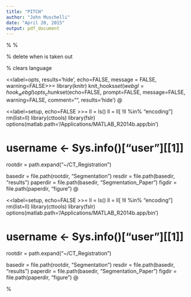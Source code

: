 ```yaml
---
title: "PITCH"
author: "John Muschelli"
date: "April 20, 2015"
output: pdf_document
---
```


\usepackage[top=1in, left=1in, right=1in, bottom=1in]{geometry}

\usepackage{float, amsmath}
\usepackage{tikz}
\usetikzlibrary{shapes,arrows}
\usetikzlibrary{positioning}
\usepackage{float, amsmath}

\usepackage[hyphens]{url}
\usepackage{enumerate}
%\usepackage{chapterbib}
% \usepackage{natbib}
\usepackage{setspace} % delete when  \singlespacing is taken out 


\usepackage[
  natbib = true,
    backend=bibtex,
    isbn=false,
    url=false,
    doi=false,
    eprint=false,
    style=numeric,
    sorting=nyt,
    sortcites = true
]{biblatex}
\bibliography{CT_Skull_Stripping_Bib}
\bibliography{CT_ICH_Segmentation}
\bibliography{extra_bibs_addon}
\AtEveryBibitem{
\clearfield{note}
% \clearlist{address}
% \clearfield{eprint}
% \clearfield{isbn}
% \clearfield{issn}
% \clearlist{location}
% \clearfield{month}
% \clearfield{series}
} % clears language

\usepackage{hyperref}

\makeatletter
\providecommand{\doi}[1]{%
  \begingroup
    \let\bibinfo\@secondoftwo
    \urlstyle{rm}%
    \href{http://dx.doi.org/#1}{%
      doi:\discretionary{}{}{}%
      \nolinkurl{#1}%
    }%
  \endgroup
}
\makeatother

\newcommand{\pkg}[1]{\texttt{#1}}
\newcommand{\code}[1]{\texttt{#1}}

\usepackage{subfig}

\journal{NeuroImage}

<<label=opts, results='hide', echo=FALSE, message = FALSE, warning=FALSE>>=
library(knitr)
knit_hooks$set(webgl = hook_webgl) 
opts_chunk$set(echo=FALSE, prompt=FALSE, message=FALSE, warning=FALSE, comment="", results='hide')
@

<<label=setup, echo=FALSE >>=
ll = ls()
ll = ll[ !ll %in% "encoding"]
rm(list=ll)
library(cttools)
library(fslr)
options(matlab.path='/Applications/MATLAB_R2014b.app/bin')

# username <- Sys.info()["user"][[1]]
rootdir = path.expand("~/CT_Registration")


basedir = file.path(rootdir, "Segmentation")
resdir = file.path(basedir, "results")
paperdir = file.path(basedir, "Segmentation_Paper")
figdir = file.path(paperdir, "figure")
@


<<label=setup, echo=FALSE >>=
ll = ls()
ll = ll[ !ll %in% "encoding"]
rm(list=ll)
library(cttools)
library(fslr)
options(matlab.path='/Applications/MATLAB_R2014b.app/bin')

# username <- Sys.info()["user"][[1]]
rootdir = path.expand("~/CT_Registration")


basedir = file.path(rootdir, "Segmentation")
resdir = file.path(basedir, "results")
paperdir = file.path(basedir, "Segmentation_Paper")
figdir = file.path(paperdir, "figure")
@




%\usepackage[all]{hypcap}
\begin{document}
\renewcommand{\thesubfigure}{\Alph{subfigure}}

\begin{frontmatter}

\date{}

\title{PItcHPERFECT: Primary Intracerebral Hemorrhage Prediction Employing Regression and Features Extracted from CT \\
OR \\
PItcHPERFECT: Primary Intracranial Hemorrhage Probability Estimation using Regression and Features Extracted from CT}
%\title{Validated Automatic Brain Extraction of Head CT Images using Established, Open-Source, Neuroimaging Software}



\auth[jhsph]{John~Muschelli\corref{cor1}}
\ead{jmusche1@jhu.edu}

\auth[jhmi]{Natalie~L.~Ullman}
\ead{nullman1@jhmi.edu}

\auth[ucla]{Paul~Vespa}
\ead{PVespa@mednet.ucla.edu}

\auth[jhmi]{Daniel~F.~Hanley}
\ead{dhanley@jhmi.edu}

\auth[jhsph]{Ciprian~M.~Crainiceanu}
\ead{ccrainic@jhsph.edu}


\cortext[cor1]{Principal Corresponding Author}
\address[jhsph]{Department of Biostatistics, Bloomberg School of Public Health, Johns Hopkins University, Baltimore, MD, USA}
\address[jhmi]{Department of Neurology, Division of Brain Injury Outcomes,  Johns Hopkins Medical Institutions, Baltimore, MD, USA}
\address[ucla]{Department of Neurosurgery, David Geffen School of Medicine at UCLA, Los Angeles, CA, USA}


\begin{abstract}

%
%\section*{Introduction}
%Intracerebral hemorrhage (ICH) is a neurological condition that results from a blood vessel rupturing into the tissue and possibly the ventricles of the brain; it accounts for approximately 10-15\% of all strokes and 5 million cases worldwide \citep{krishnamurthi_global_2014}. 
%
%Manual segmentation using planimetry is the gold standard for volume estimation but is time-consuming and has within- and across-reader variability.  We wish to create an algorithm that can estimate the probability of ICH at a voxel-level, the volume of ICH, and the level of uncertainty in these estimates.  We propose an automated segmentation using logistic regression with features extracted from X-ray computed tomography (CT) scans.  
%\vspace{-1em}
%\section*{Data}
%The Minimally Invasive Surgery and rt-PA in ICH Evacuation (MISTIE) trial was a multi-site, multi-national, randomized Phase II clinical trial. We used 112 patients from MISTIE, one scan per patient, using the first scan acquired, for model estimation and validation.  
%\vspace{-1em}
%\subsection*{Manual ICH Segmentation}
%ICH was manually segmented on CT scans by expert readers. Binary hemorrhage masks were created by setting voxel intensity to $1$ if the voxel was classified as hemorrhage, regardless of location, and $0$ otherwise.  CT images were preprocessed and brains were extracted using a validated CT-specific brain extraction protocol \citep{muschelli_iii_validated_2015}, and eroded.  We derived a set of imaging predictors from each scan.  We used the first $10$ scans as a training set: we aggregated voxels, performed a voxel selection procedure and fit the model: 
%$$\mbox{logit}(Y(v)) = \alpha + X(v) \beta$$
%where $X(v)$ is a set of features for voxel $v$ and $Y(v)$ is the binary presence of ICH.  We validated this model on another $51$ scans: we estimated the probability a voxel is ICH, and thresholded the probability to give a binary prediction. We used the Dice Similarity Index (DSI) \citep{dice_measures_1945} to estimate performance where $DSI = \frac{2 \times \text{TP} }{ 2\times \text{TP} + \text{FN} + \text{FP}}$, which ranges from $0$ to $1$, where TN/TP are true negatives/positives, and FN/FP are false negatives/positives, respectively.
%
%\section*{Results} 
%
%The mean (SD) DSI was $0.861$ ($0.052$) for the $51$ validation scans had a high, with a minimum DSI of $0.686$.   These results indicate that the approach described can achieve accurate segmentation of ICH in a population of patients from a variety of imaging centers.  
%
%\vspace{-1em}
%\section*{Future Work}
%Although we have shown the ability to segment hemorrhage well on a number of CT scans, there is room for improvement in the algorithm.  Many of the covariates likely represent redundant or non-orthogonal information.  We can drop groups of variables to detect which are important for accurate prediction at the population level. We must also compare our results to those previously published.


\end{abstract}

\begin{keyword}
CT \sep ICH Segmentation
\end{keyword}

\end{frontmatter}




\section{Introduction}


Intracerebral hemorrhage (ICH) is a neurological condition that results from a blood vessel rupturing into the tissue and possibly the ventricles of the brain.  Bleeding may cause distension of the brain structures and increase in potentially lethal intracranial pressure (ICP).  ICH is a serious condition; it accounts for approximately 10-15\% of all strokes, corresponding to an estimated 79,500 annual cases \citep{go_heart_2013} and approximately 30,000 deaths \citep{qureshi_spontaneous_2001} in the US and approximately 5 million cases worldwide \citep{krishnamurthi_global_2014}. In addition to the increased likelihood of death, ICH has debilitating health effects on survivors who do not have full functional recovery after stroke.

The use of X-ray computed tomography (CT) scans allows clinicians and researchers to qualitatively and quantitatively describe the characteristics of a hemorrhage to guide interventions and treatments.  CT scanning is widely available and is the most commonly used diagnostic tool in patients with ICH \citep{sahni_management_2007}.  The volume of ICH has been consistently demonstrated to be an important diagnostic predictor of stroke severity, long-term functional outcome, and mortality \citep{broderick_volume_1993, hemphill_ich_2001, tuhrim_volume_1999}.  ICH volume change is also common primary outcome \citep{anderson_intensive_2008, anderson_effects_2010, qureshi_association_2011, mayer_recombinant_2005} and secondary outcome \citep{morgan_preliminary_2008_mistie, anderson_intensive_2008, morgan_preliminary_2008_clear} in clinical trials.  

ICH volume can be rapidly measured using techniques such as the ABC/2 method.  In this method, a reader chooses which slice has the largest area of hemorrhage, draws a line along the longest axis of the hemorrhage (denoted A) and the orthogonal line that bisects the hemorrhage (B).  The reader then counts the number of slices where hemorrhage is present (C).  The volume estimate is $\frac{A\times B\times C}{2}$, which is an approximation of an ellipsoid \citep{kothari_abcs_1996}.  As this method only requires 3 measurements, this method can be done rapidly. 

Although ABC/2 is is widely used, \citet{divani_abcs_2011} found that volume measurement errors using ABC/2 were significantly greater than those using planimetry measurements at measuring the true volume of a hemorrhage, especially for irregularly shaped ICH and for smaller thickness (i.e.~higher resolution) scans.  ICH may initially have a regular shape where ABC/2 performs well, but many surgical intervention and procedure targets the removal of ICH, which changes its shape or cause re-bleeding and additional ICH.  ABC/2 does not perform well in these cases.  Moreover, ABC/2 also does not take into account any intraventricular hemorrhage (IVH) present within the image, which has been shown to be prognostic of 30-day mortality \citep{hemphill_ich_2001, tuhrim_volume_1999}.  ABC/2 also been shown to consistently over-estimate infarct volume \citep{pedraza_reliability_2012}, and can have significant inter-rater variability \citep{hussein_reliability_2013}. Therefore, we believe a rapid, automated method for estimating hemorrhage from CT scans has diagnostic and prognostic value.

Other methods have been presented for automated methods for estimating ICH from CT scans \citep{ prakash_segmentation_2012, loncaric_hierarchical_1996, loncaric_quantitative_1999, perez_set_2007}.  These methods include fuzzy clustering \citep{prakash_segmentation_2012}, simulated annealing \citep{loncaric_quantitative_1999}, and 3-dimensional (3D) mathematical morphology operations \citep{perez_set_2007}.  All of these articles provide the algorithm used to segment the image, but have no available software for testing.  Also, only \citet{prakash_segmentation_2012} performed a validation against a manual gold standard in a large number of images ($201$).  We wish to create an algorithm that can estimate the probability of ICH at a voxel-level, the volume of ICH, and the level of uncertainty in these estimates.  We will compare our predicted ICH maps to the gold standard -- manual segmentation.  Moreover, we wish to provide a complete pipeline of analysis from raw images to binary hemorrhage masks and volume estimates. 


\section{Methods}

\subsection{Data} 
\subsection{ Participants and Imaging Data }
We used CT images patients enrolled in the MISTIE (Minimally Invasive Surgery plus recombinant-tissue plasminogen activator for Intracerebral Evacuation) and ICES (Intraoperative CT-Guided Endoscopic Surgery) stroke trials \citep{morgan_preliminary_2008_mistie}.   MISTIE was a phase II clinical trial with the goal of determining the safety, efficacy, and long-term effects of treatment of ICH using thrombolytics.  ICES was a simultaneous phase I trial with the same inclusion/exclusion criteria as MISTIE and the goal to determine the effect of endoscopic surgery as opposed to thrombolytic therapy for hematoma removal.  
 

We analyzed NNN scans taken prior to randomization and treatment, corresponding to NNN unique patients.  These patients had an intracranial hemorrhage at the time of scanning; for inclusion criteria, see \citet{mould_minimally_2013}. CT data were collected as part of the Johns Hopkins Medicine IRB-approved MISTIE research studies with written consent from participants.

The study protocol was executed with minor, but important, differences across the NNN sites.  Scans were acquired using NNN scanners.
%\Sexpr{manu[1]} ($N=\Sexpr{man.tab[1]}$), \Sexpr{manu[2]} ($N=\Sexpr{man.tab[2]}$), and \Sexpr{manu[3]} ($N=\Sexpr{man.tab[3]}$) scanners. 
Gantry tilt was observed in NNN scans.
%\Sexpr{n.gant} scans.  
Slice thickness of the image varied within the scan for NNN scans.
%\Sexpr{n.var.slice} scans. 
For example, a scan may have 10 millimeter (mm) slices at the top and bottom of the brain and 5mm slices in the middle of the brain.  Therefore, the scans analyzed had different voxel (volume element) dimensions and image resolution prior to registration to the template.  These conditions represent how scans are presented for evaluation in many diagnostic cases.
  


\subsection{Hemorrhage Segmentation and Location Identification}
ICH was manually segmented on CT scans using the OsiriX imaging software by expert readers (OsiriX v. 4.1, Pixmeo; Geneva, Switzerland).  Readers employed a semiautomated threshold-based approach using a Hounsfield unit (HU) range of $40$ to $80$ to select potential regions of ICH \citep{bergstrom_variation_1977, smith_imaging_2006}; these regions were then further quality controlled and refined by readers using direct inspection of images.  Binary hemorrhage masks were created by setting voxel intensity to $1$ if the voxel was classified as hemorrhage, regardless of location, and $0$ otherwise.  
%previous to this analysis as a standard hemorrhage characteristic.

\subsection{Image Processing: Brain Extraction, Reorientation, Registration}
CT images and binary hemorrhage masks were exported from OsiriX to DICOM (Digital Imaging and Communications in Medicine) format.   The image processing pipeline can be seen in Figure~\ref{fig:framework}.   Images with gantry tilt were corrected using a customized MATLAB (The Mathworks, Natick, Massachusetts, USA) user-written script ({\scriptsize \url{http://bit.ly/1ltIM8c}}). Images were converted to the Neuroimaging Informatics Technology Initiative (NIfTI) data format using \verb|dcm2nii| (2009 version, provided with MRIcro \citep{rorden_stereotaxic_2000}).  Images were constrained to values $-1024$ and $3071$ HU to remove potential image rescaling errors and artifacts.   No interpolation was done for images with a variable slice thickness. Thickness was determined from the first converted slice and the NIfTI format assumes homogeneous thickness throughout the image.  This loss of information, if not properly accounted for, affects volume estimation, which relies on accurate pixel dimensions in millimeters.  Variable slice thickness should have no affect on the other estimates of performance described below, such as sensitivity, as they are calculated at a voxel level and do not rely on pixel resolution.  Although the NIfTI images store the data with only one pixel dimension for the height of the voxel, we use the ImagePositionPatient DICOM field to determine the accurate height of each voxel to calculate an accurate volume.  

Brains were extracted to remove skull, eyes, facial and nasal features, extracranial skin, and more importantly non-human elements of the image captured by the CT scanner, such as the gantry, pillows, or medical devices.  Removal of these elements was performed using the brain extraction tool (BET) \citep{smith_fast_2002}, a function of the FSL \citep{jenkinson_fsl_2012} neuroimaging software (v5.0.4), using a previously published validated CT-specific brain extraction protocol \citep{muschelli_iii_validated_2015}.  

%Different reconstructions of CT images are not available via the data-acquiring center, and 


\tikzstyle{bblock} = [rectangle, draw, text width=8em, text centered, minimum height=2em, rounded corners]
\tikzstyle{line} = [draw, text centered , -latex']
\tikzstyle{line node} = [draw, fill=white, font=\tiny ]
\tikzstyle{block} = [rectangle, draw, text width=5em, text centered, minimum height=4em, rounded corners]    
%
%\begin{figure}
%\centering
%\begin{tikzpicture}[node distance = 1.5cm, every node/.style={rectangle,fill=white}, scale=0.75, transform shape]
% Place nodes
%\node [bblock] (raw) {DICOM images};
%\node [bblock, below = 2.5cm of raw] (dcmnii) {NIfTI image};
%\node [bblock, below of=dcmnii] (thresh) {Threshold to 0-100 HU };
%\node [bblock, above right=1cm and 1.25cm of dcmnii] (gantry) {Gantry tilt correction};
%\node [bblock, below of=thresh] (BET) {BET for CT};
%
%\node [block, below left=2cm and -4em of BET] (native) {Native Image};
%\node [block, left = 1.5em of native] (n4) {N4 Correction};
%\node [block, left = 1.5em of n4] (n3) {N3 Correction};
%\node [block, right = 1.5em of native] (rigid) {Rigid Registration};
%\node [block, right = 1.5em of rigid] (affine) {Affine Registration};
%\node [block, right = 1.5em of affine] (syn) {SyN Registration};
%
%\node [bblock, below right=1.5cm and -4em of native] (predictors) {ICH Predictors};
%
%
%\node [bblock, below of=predictors] (Models) {Prediction Models};
%
%\node [bblock, below of=Models] (Measures) {Performance Measures};
%
%\node [bblock, above right=.2cm and .6cm of Measures] (smooth) {Smoothed predictions};
%
%
% Draw edges
%\path [line] (raw) -- node {dcm2nii} (dcmnii);
%\path [line] (raw) -- (gantry);
%\path [line] (gantry) -- node {dcm2nii} (dcmnii);
%\path [line] (dcmnii) -- (thresh);
%\path [line] (thresh) -- (BET);
%\path [line] (BET) -- (syn);
%\path [line] (BET) -- (n3);
%\path [line] (BET) -- (n4);
%\path [line] (BET) -- (affine);
%\path [line] (BET) -- (rigid);
%\path [line] (BET) -- (native);
%\path [line] (BET) -- node {Different Processing Pipelines} (native);
%
%\path [line] (BET) -- node {Inhomogeneity Correction} (n3);
%
%\path [line] (BET) -- node {Registration} (affine);
%
%\path [line] (native) -- (predictors);
%\path [line] (affine) -- (predictors);
%\path [line] (rigid) -- (predictors);
%\path [line] (syn) -- (predictors);
%\path [line] (n3) -- (predictors);
%\path [line] (n4) -- (predictors);
%
%\path [line] (predictors) -- (Models);
%\path [line] (smooth) -- (Measures);
%\path [line] (Models) -- (smooth);
%\path [line] (Models) -- (Measures);
%\end{tikzpicture}
%\caption{{\bf Processing Pipeline}.  Images in DICOM (Digital Imaging and Communications in Medicine) format were gantry tilt corrected if necessary and converted to NIfTI (Neuroimaging Informatics Technology Initiative) format using \texttt{dcm2nii}.  After NIfTI conversion, the data is thresholded to tissue ranges of $0$-$100$ Hounsfield units (HU).  BET was applied to the image using a previously published protocol.  Different image registration techniques and inhomogeneity correction methods were derived from the native image.  Imaging predictors were created and used in logistic regression models. }
%\label{fig:framework}
%\end{figure}


\begin{figure}
\centering
\begin{tikzpicture}[node distance = 1.5cm, every node/.style={rectangle,fill=white}, scale=0.75, transform shape]
% Place nodes
\node [bblock] (raw) {DICOM images};
\node [bblock, below = 2.5cm of raw] (dcmnii) {NIfTI image};
\node [bblock, below of=dcmnii] (thresh) {Threshold to 0-100 HU };
\node [bblock, above right=1cm and 1.25cm of dcmnii] (gantry) {Gantry tilt correction};
\node [bblock, below of=thresh] (BET) {BET for CT};

\node [block, below left=2cm and -4em of BET] (native) {Native Image};
\node [block, left = 1.5em of native] (n4) {N4 Correction};
\node [block, left = 1.5em of n4] (n3) {N3 Correction};
\node [block, right = 1.5em of native] (rigid) {Rigid Registration};
\node [block, right = 1.5em of rigid] (affine) {Affine Registration};
\node [block, right = 1.5em of affine] (syn) {SyN Registration};

\node [bblock, below right=1.5cm and -4em of native] (predictors) {ICH Predictors};


\node [bblock, below of=predictors] (Models) {Prediction Models};

\node [bblock, below of=Models] (Measures) {Performance Measures};

\node [bblock, above right=.2cm and .6cm of Measures] (smooth) {Smoothed predictions};


% Draw edges
\path [line] (raw) -- node {dcm2nii} (dcmnii);
\path [line] (raw) -- (gantry);
\path [line] (gantry) -- node {dcm2nii} (dcmnii);
\path [line] (dcmnii) -- (thresh);
\path [line] (thresh) -- (BET);
\path [line] (BET) -- (rigid);
\path [line] (BET) -- (native);
%\path [line] (BET) -- node {Different Processing Pipelines} (native);

\path [line] (BET) -- node {Registration} (rigid);

\path [line] (native) -- (predictors);
\path [line] (rigid) -- (predictors);

\path [line] (predictors) -- (Models);
\path [line] (smooth) -- (Measures);
\path [line] (Models) -- (smooth);
\path [line] (Models) -- (Measures);
\end{tikzpicture}
\caption{{\bf Processing Pipeline}.  Images in DICOM (Digital Imaging and Communications in Medicine) format were gantry tilt corrected if necessary and converted to NIfTI (Neuroimaging Informatics Technology Initiative) format using \texttt{dcm2nii}.  After NIfTI conversion, the data is thresholded to tissue ranges of $0$-$100$ Hounsfield units (HU).  BET was applied to the image using a previously published protocol.  We derived imaging predictors from the native image and the image rigidly registered to a skull-stripped CT template.  These predictors were used to estimate the probability of ICH in a logistic regression model.  The probability of ICH was thresholded to determine performance measures.  The probability image was also smoothed and performance was evaluated on the thresholded smoothed probabilities.  }
\label{fig:framework}
\end{figure}

\subsection{Imaging Predictors}
All image analysis was done in the R statistical software, using the fslr \citep{FSLR} package to call functions from FSL.



\subsection{Imaging Predictors}
We derived a set of imaging predictors from each CT scan.  We will describe each here with their rationale for use.  These features make up the potential set of predictors for image segmentation.
%Note that the corresponding images have roughly a distribution of between $0$ and $100$ HU as they have been skull stripped.  

\subsubsection{CT voxel intensity information} The raw voxel intensity value in HU was included, as it is the main predictor used in visual inspection; high HU values are indicative of hemorrhage. We created an indicator if the value was greater than $40$ and less than $80$ HU, as this was the criteria used for manual segmentation.

\subsubsection{Local Moment Information} For each voxel, we extracted a neighborhood, denoted $N(v)$, of all adjacent neighboring voxels in $3$ dimensions.  Let $x_k(v)$ denote the voxel intensity in HU for voxel neighbor $k$, where $k = 1, \dots, 26$.  We created the voxel neighborhood mean intensity ($\bar{x}(v)$):
\begin{equation}
\bar{x}(v) = \frac{1}{N(v)} \sum_{k \in N(v)} x_k(v) \label{eq:mean}
\end{equation}
We calculated the voxel neighborhood standard deviation (SD), skew, and kurtosis using the following method of moments estimators:
\begin{eqnarray*}
\text{SD}(v) &=& \sqrt{ \frac{1}{N(v)} \sum_{k \in N(v)} \left(x_k(v) - \bar{x}(v)\right)^2 } \\
\text{Skew}(v) &=& \frac{ \frac{1}{N(v)} \sum\limits_{k \in N(v)} (x_k(v)-\bar{x}(v) )^3 } {\left[ \frac{1}{N(v)} \sum\limits_{k \in N(v)} (x_k(v)- \bar{x}(v))^2\right]^{3/2}} \\
\text{Kurtosis}(v) &=& \frac{ \frac{1}{N(v)} \sum\limits_{k \in N(v)} (x_k(v)-\bar{x}(v) )^4 }{ \left( \frac{1}{N(v)} \sum\limits_{k \in N(v)} \left(x_k(v) - \bar{x}(v)\right)^2\right)^2} \\
\label{eq:moment}
\end{eqnarray*}
We acknowledge that we did not divide by $N(v) - 1$ for standard deviation and skewness, nor did we subtract by $3$ for kurtosis, as these will be accounted for in the logistic regression.

Voxels higher in their local mean correspond to voxels adjacent to higher HU voxels on average, which are are more likely to be ICH.  The higher order moments can provide information about how homogeneous the intensities in the neighborhood are and where edges occur.  We also calculate the percentage of voxels in each neighborhood ($p_{\text{thresh}}(v)$) that have HU values between $40$ and $80$, which should be higher for ICH voxels:
\begin{equation}
p_{\text{thresh}}(v) = \frac{1}{N(v)} \sum_{k \in N(v)} I\{ 40 \leq x_k(v) \leq 80 \} \label{eq:pct}
\end{equation}
We calculated the percentage of voxels that have neighbors of value of $0$:
\begin{equation}
p_{0}(v) = \frac{1}{N(v)} \sum_{k \in N(v)} I\{ x_k(v) = 0 \} \label{eq:pct0}
\end{equation}
We also used an indicator of whether any voxels in the neighborhood had a value of $0$:
\begin{equation}
\bar{I}_{0}(v) = I\{ p_{0}(v) > 0 \} \label{eq:I0}
\end{equation}
After masking the image using the skull-stripped image, voxels are set to $0$.   The rationale for these 2 predictors is that voxels close to many $0$ voxels are less likely to be ICH as these are on the surface or surrounded by non-brain tissue as these are not likely to be ICH. 

 
\subsubsection{Within-plane Standard Scores} Some brain structures have high HU values but are not ICH, such as the falx cerebri, which lies largely on the mid-sagittal plane.  Moreover, tissues in the top of the brain may have a higher average HU than those in the middle or bottom of the brain.  Thus, if values are standardized within each plane (axial, sagittal, coronal), these standard-plane scores can distinguish high values within a plane regardless of a mean shift, which may indicate ICH voxels.

We created standard-plane scores for each voxel on a slice-based level for axial, sagittal, and coronal planes. For each plane $o \in \{$axial, sagittal, and coronal$\}$, we calculated the standard-plane score as follows: 
\begin{equation}
z_{i,o}(v) = \frac{x_i(v) - \bar{x}_i(v, o)}{\sigma(v, o)} \label{eq:z}
\end{equation}
where $\bar{x}_i(v, o)$ and $\sigma_i(v, o)$ denote the mean and standard deviation of plane $o$ which contains voxel $v$, excluding voxels outside the brain mask.

For the predictors estimated in the native space, no rotation was done before computing these z-scores.




\subsubsection{Global Head Information} We used the distance to the brain centroid ($d_{i}(v)$) to potentially down-weight voxels that are very far from the brain center, which may be artifacts.  We also created two images which were obtained by smoothing the original image using large Gaussian kernels ($\sigma = 5mm^3, 10mm^3, 20mm^3$), which can capture any potential homogeneity throughout the scan, denoted by $s_{i,5}(v)$, $s_{i,10}(v)$ and $s_{i,20}(v)$, respectively.  

\subsubsection{Standardized-to-template Intensity} \citet{rorden_age-specific_2012} introduced a CT template based on $35$ individuals who presented with specific neurological deficits that were suspected to be caused by a stroke, but were later found to be due to a metabolic abnormality.  This CT template is represented in MNI (Montreal Neurological Institute) space.  We registered the brain-extracted image to the brain-extracted CT template using an affine transformation, followed by a non-linear transformation estimated using Symmetric Normalization (SyN) \citep{avants_symmetric_2008}.  From $72$ CT images from \citet{gillebert_automated_2014}, we created a voxel-wise mean image $M$ and voxel-wise standard deviation $S$ image.   We created a standardized voxel intensity with respect to the template ($z_{i,\text{template}}$) using the following equation:
$$
z_{i,\text{template}}(v) = \frac{x_{i}(v) - M(v)}{S(v)}
$$



\subsection{Image Processing Pipelines}
Manual segmentation of ICH is done in native space CT images with relatively no processing.  We wanted to determine the effect of image processing on ICH prediction, however.    

We evaluated the effects of inhomogeneity correction and image registration to a template on model performance for ICH prediction.  All operations used the brain-extracted image.  Registration and inhomogeneity correction was done using the ANTsR R package, which interfaces ANTs (Advanced Normalization Tools) (CITE) and R.   

Although Hounsfield units are assumed standardized across sites, scanners, and patients, we have empirically seen that some areas of the brain, such as the top, can have HU of $40$ and above whereas tissue in the middle of the brain has approximately $20-30$HU.  
We therefore used N3 (CITE N3) and N4 (CITE N4) inhomogeneity correction methods in different processing pipelines.  


but we registered the images to the recently-created CT atlas \citep{rorden_age-specific_2012}, which is in the MNI (Montreal Neurological Institute) template space.    

The imaging predictors above do not necessarily assume any registration or data orientation, but within-plane z-scores may not capture the same information across scans if the image is tilted in image space.  We therefore registered the brain-extracted image to a CT template \citep{rorden_age-specific_2012}, which had undergone brain extraction.  This template is located in MNI (Montreal Neurological Institute) space.  We used a rigid-body transformation, which translates, rotates and orients the image, which does not greatly change the image histogram or intensities.  To determine the effects of interpolation of this transformation on model performance, we used both linear and windowed sinc (Lanzcos) interpolation.  Transformed hemorrhage masks were thresholded using a value of $0.5$.  


\subsection{Voxel Selection}
Each brain mask was eroded by a box kernel ($3mm\times3mm\times1mm$).  Though this erosion may exclude voxels from superficial bleeds, it excludes voxels with similar ranges as ICH voxels, caused by partial voluming effects with the skull.  If any voxels from the ICH mask was removed due to brain extraction or brain mask erosion, these voxels were included in estimating model performance but their predicted probability of ICH was set to $0$.  Therefore, these deleted ICH voxels will always be incorrectly predicted as not ICH.  This eroded mask and any excluded ICH voxels contained all voxels used for exploratory analysis and model fitting, which we will refer to as candidate voxels.

%We registered the images to the template using ANTs (Advanced Normalization Tools).  We used rigid-body, affine, and SyN (symmetric image normalization) transformations.  The rigid-body transformation largely reorients the image, the affine transformation can also scale and shear the image, accounting for any problems with gantry-tilt correction.  The SyN transformation non-linearly warps the image using diffeomorphic mapping, which can additionally account for variable slice thickness.  Each registration used a linear interpoloator and the transformed manual ICH mask was thresholded to a binary mask using a cutoff of $0.5$.



%Each image was thresholded using the brain tissue range ($0$-$100$ HU).  In one variant of the pipeline, data were smoothed using a Gaussian kernel ($\sigma=1$mm) and re-thresholded to $0$-$100$ HU; in the other, data were not smoothed.  BET was then applied, varying the fractional intensity (FI) parameter to determine its influence on performance: we used values of $0.35$ (as recommended in \citet{rorden_age-specific_2012}), $0.1$, $0.01$.  This FI parameter varies between $0$ and $1$ and determines the location of the edge of the segmented brain image; smaller values correspond to larger brain masks. After BET was applied, we created a brain mask taking values $> 0$ HU and filled the holes in the mask (using \verb|fslmaths -fillh|).  

%To further illustrate how smoothing affects brain extraction, we present one example case where brain extraction performance with BET was acceptable only after smoothing.  

\subsection{Model Creation}
We chose NN scans form NN patients to perform exploratory data analysis, model fitting, and estimation of model cutoffs. Of the NN remaining scans, we split the data into NN validation scans and NN test scans.  

We estimated the $0.1\%$ and $99.9\%$ quantiles for all ICH voxels in each continuous measure in the aggregate training data.  We selected the XXX variables to use as a voxel-selection process: if voxels fell outside of the intersection of all these ranges, that voxel was given a $0$ probability of ICH.   This combination of variables was selected as it excluded a large percentage of non-ICH candidate voxels (MEAN: RANGE), while excluding a small percentage of ICH voxels (MEAN RANGE) from the validation scans.  This voxel-selection procedure should improve the specificity of model predictions, and improve computational speed.

For each scan in the training set, we fit a scan-specific logistic regression model using NN voxels subsampled candidate voxels for computation speed.  Of these NN scans, we collapsed all candidate voxels, giving VV candidate voxels.  We subsampled these to VV voxels, and created a model based on the aggregate data.  A generalized additive model (GAM) (CITE) was also created with the aggregate data, using indicator variables for binary variables and cubic splines for all continuous measures, fit with restricted maximum likelihood (REML) using the \pkg{mgcv} package.  Each model were fit with all predictors.  

For each scan in the validation data, the probability of ICH for each voxel was estimated from each model.  Of the NN scan-specific model predictions, the mean, median, max, min, and geometric mean probability of ICH were calculated voxel-wise.  The probability of ICH was predicted using the aggregate logistic model as well as the GAM, giving a total of N potential set of predictions to evaluate for performance for each processing pipeline. 

For each model prediction, we also smoothed the prediction image using the neighborhood voxels.  Thus, we have a prediction for every pipeline/model/smoothing combination.

\subsection{Measuring and Testing ICH Prediction Performance}
The measurements of performance calculated for each image were: overall accuracy, Dice Similarity Index (DSI) \citep{dice_measures_1945}, partial area under the curve (pAUC) and sensitivity, both constrained to a false positive rate of $1\%$ (CITE).  We also calculated the difference in estimated volume of ICH compared to the manual segmentation.  For all measures except for the volume difference, higher values indicate better agreement with the manual segmentation.  The overall accuracy was compared to a benchmark where all voxels had $0$ probability of ICH.  For each measure, we selected the pipeline/model/smoothing combination that resulted in the best performance.

For each measure, we determined the optimal probability cutoff for every model based on that measure from the testing data of that model.  After the cutoff was determined, the cutoff was used on the validation scans to yield binary predictions.  For each scan, we determined the measure for that scan, except for pAUC which requires a series of thresholds.  For example, in the aggregate model, we determined a cutoff for optimal DSI based on the test data from the first NNN subjects.  For each validation scan, we thresholded the predicted probability from the aggregate model to get a binary mask.  We then compared this mask to the manual binary ICH mask to determine overall accuracy, DSI, sensitivity, specificity, and difference in volume for that validation scan.  Thus, although a cutoff was optimized for a certain measure in the training data, we tested its performance on the validation data under all measures.  (WHY NOT JUST DO A GRID and OPTIMIZE OVER POPULATION?). 

%Optimal cutoffs for voxel probability of ICH were determined based on overall accuracy.  

Cutoffs for the individual NN scan-specific models were determined on the data not used to estimate each specific model.  For the summary predictions (mean, median, min, max, geometric mean) and the aggregate model the aggregate data not used to estimate the aggregate model was used to estimate the optimal cutoff.  



\section{Results}

The best models for each performance measure is presented in Table~\ref{tab:res}.  The best-performing model for accuracy was XX, which had a mean accuracy XX (IQR: XX - XX).  These values are high, but the prevalence of ICH voxels in many images is low relative to the rest of the brain.  The 

\begin{figure}
\includegraphics[scale=1]{../results/Modeling_Training_AUC_zval2_Final.png}
\end{figure}

\section{Discussion}
Using a modeling framework for segmentation allows for a relatively fast and intuitive estimation of the probability of ICH.  We have incorporated different aspects of a CT scan, each representing intuitive information.  Different pipelines were used to determine which processing methods could potentially improve ICH prediction.


\newpage
\singlespacing
\section{Outline}
\begin{enumerate}
\item Introduction
  \begin{enumerate}
	\item Why is ICH prediction important - cite uses
	\item Has it been done before?  MRI?  CT?  
	\item Are we comparing methods? ( We can implement Fuzzy C-means)
	\item Why is ours better? 
	\begin{enumerate}
		\item Fast (at computation but not making predictors)
		\item 3D - many applications show only in 2D on a slice.  
		\item Fully automated - not semi-automated
	\end{enumerate}
	\end{enumerate}
\item Methods
	\begin{enumerate}
	\item Data (MISTIE), CT info (non-contrast), and Preprocessing
	\begin{enumerate}
		\item Need resolution of data 5mm vs 1mm and total volume of hemorrhage and varslice
		\item Problem with varslice and registration - need interpolation - rerun without for sensitivity analysis?
	\end{enumerate}
	\item Imaging Predictors
	\begin{enumerate}
		\item If we use SyN, why not use that as a reg tool?
		\item Mean and SD images are from Rorden - need permission and also maybe get an independent dataset
		\item DO WE NEED THESE FOR SPECIFICITY? - can use the OSiriX or the post-scans
		\begin{enumerate}
			\item Can also give an indicator of ANY hemorrhage or not.  
		\end{enumerate}
		\item Also - use his normalization to the template and compare mean/sd images vs. SyN.
		\begin{enumerate}
			\item This will be important based on the skull-stripping of the template image.
		\end{enumerate}
	\end{enumerate}
	\item Logistic Models - Model Selection
	\item Performance Criteria - Sensitivity, Accuracy, Dice, pAUC, Volume Estimation (talk about varslice)
	\begin{enumerate}
		\item If we say Volume estimation is the most important, why not just use that 	
		\item Sensitivity can be about localization/IVH engagement.  Need fixed Specificity
		\item pAUC - good tradeoff between sensitivity and specificity, but have low sensitivity 
		\item Accuracy is plagued by large number of 0s
		\item Sensitivity with fixed specificity.  Trade off some specificity (reasonable) for a good sensitivity (larger than accuracy).
	\end{enumerate}
	\item Describe how for each criteria, we will present the ``best'' model for each.  
	\end{enumerate}
\item Results
	\begin{enumerate}
	\item How to present different ``best'' models for different criteria.
	\item From the ``best'' model, take out subsets of predictors to see how it improves the cost function (pAUC, sens, etc).
	\end{enumerate}
\item Discussion
	\begin{enumerate}
	\item Not Perfect segmentation, but good enough for certain tasks.
	\item registration to template from rorden smooths the hemorrhage mask, so if masked out when smoothed, then OK
	\item Different cost functions
	\item Cutoffs worked for large number of different scans
	\item May need to show a per scanner comparison.  
	\item Needs to be implemented on Shiny Server (Ask Adi)
	\item Relies on a good Skull stripping.  Need to do update my GitHub page for this - especially the fixes for large scans.
	\end{enumerate}
\item Conclusion
	\begin{enumerate}
	\item We can do segmentation - what about SOFTWARE?
	\item Don't need to release batch processing if on smart stats
	\item This can be after the paper
	\end{enumerate}
\item Figures
	\begin{enumerate}
		\item Processing Pipeline
		\item Skull Stripped image, with Erosion
		\item Predictor image - those that worked the best - union of all selected, Candidate voxel image
		\item 3-4 different patients with ROI and prediction.  Show good AND bad.
		\item ROC Curve of dropping out predictors 
		\item Population based ROC curve - or just on sampled data?
		\item Computation time?
	\end{enumerate}
\end{enumerate}

\section{Questions?}
\begin{enumerate}
\item What else is out there?  How to get our data analyzed by that data for comparison?
\item What papers to read?
\item Are all these non-contrast scans? Ask Andrew what protocol states
\item What does Dan think is the most important measure?  If none, can we use them all?
\item What do we need to release?  Let's talk to Adi ASAP.
\item Email seg paper from previous (Bhanu)
\item What about IP here?  How to get that rolling?
\item Comparison to ABC/2?
\end{enumerate}





\section*{Acknowledgments}
We thank the patients and families who volunteered for this study and Genentech Inc. for the donation of the study drug (Alteplase).

\section*{Sources of Funding}
The project described was supported by the NIH grant RO1EB012547 from the National Institute of Biomedical Imaging And Bioengineering, T32AG000247 from the National Institute on Aging, R01NS046309, RO1NS060910, RO1NS085211, R01NS046309, U01NS080824 and U01NS062851 from the National Institute of Neurological Disorders and Stroke, and RO1MH095836 from the National Institute of Mental Health. Minimally Invasive Surgery and rt-PA in ICH Evacuation Phase II (MISTIE II) was supported by grants R01NS046309 and U01NS062851 awarded to Dr. Daniel Hanley from the National Institutes of Health (NIH)/National Institute of Neurological Disorders and Stroke (NINDS).  ICES was led by Co-Principal Investigator Dr. Paul Vespa at the University of California Los Angeles. Minimally Invasive Surgery and rt-PA in ICH Evacuation Phase III (MISTIE III) is supported by the grant U01 NS080824 awarded to Dr. Daniel Hanley from the National Institutes of Health (NIH)/National Institute of Neurological Disorders and Stroke (NINDS). Clot Lysis: Evaluating Accelerated Resolution of Intraventricular Hemorrhage Phase III (CLEAR III) is supported by the grant U01 NS062851 awarded to Dr. Daniel Hanley from the National Institutes of Health (NIH)/National Institute of Neurological Disorders and Stroke (NINDS). 

\newpage
%\section*{References}
%\bibliographystyle{elsarticle-num-names}
%\bibliography{CT_ICH_Segmentation}
%\bibliography{CT_Skull_Stripping_Bib}
\printbibliography




\end{document}
